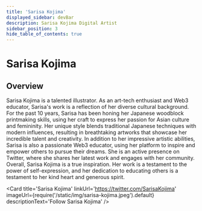 ```yaml
---
title: 'Sarisa Kojima'
displayed_sidebar: devBar
description: Sarisa Kojima Digital Artist
sidebar_position: 3
hide_table_of_contents: true
---
```



# Sarisa Kojima

## Overview

Sarisa Kojima is a talented illustrator. As an art-tech enthusiast and Web3 educator, Sarisa's work is a reflection of her diverse cultural background.
For the past 10 years, Sarisa has been honing her Japanese woodblock printmaking skills, using her craft to express her passion for Asian culture and femininity. Her unique style blends traditional Japanese techniques with modern influences, resulting in breathtaking artworks that showcase her incredible talent and creativity.
In addition to her impressive artistic abilities, Sarisa is also a passionate Web3 educator, using her platform to inspire and empower others to pursue their dreams. She is an active presence on Twitter, where she shares her latest work and engages with her community.
Overall, Sarisa Kojima is a true inspiration. Her work is a testament to the power of self-expression, and her dedication to educating others is a testament to her kind heart and generous spirit.

<Card
    title='Sarisa Kojima'
    linkUrl='https://twitter.com/SarisaKojima'
    imageUrl={require('/static/img/sarisa-kojima.jpeg').default}
    descriptionText='Follow Sarisa Kojima'
/>